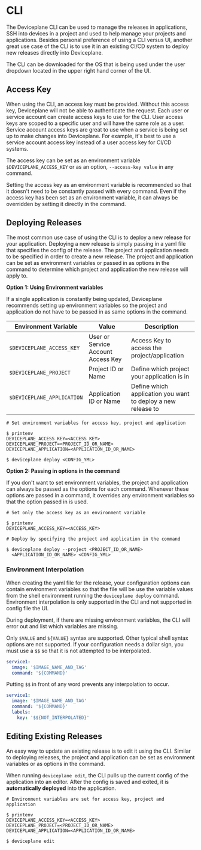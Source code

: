 
<Docs title="CLI">

# CLI

The Deviceplane CLI can be used to manage the releases in applications, SSH into devices in a project and used to help manage your projects and applications. Besides personal preference of using a CLI versus UI, another great use case of the CLI is to use it in an existing CI/CD system to deploy new releases directly into Deviceplane.

The CLI can be downloaded for the OS that is being used under the user dropdown located in the upper right hand corner of the UI.

## Access Key

When using the CLI, an access key must be provided. Without this access key, Deviceplane will not be able to authenticate the request. Each user or service account can create access keys to use for the CLI. User access keys are scoped to a specific user and will have the same role as a user. Service account access keys are great to use when a service is being set up to make changes into Deviceplane. For example, it's best to use a service account access key instead of a user access key for CI/CD systems.

The access key can be set as an environment variable `$DEVICEPLANE_ACCESS_KEY` or as an option, `--access-key value` in any command.

Setting the access key as an environment variable is recommended so that it doesn't need to be constantly passed with every command. Even if the access key has been set as an environment variable, it can always be overridden by setting it directly in the command.

## Deploying Releases

The most common use case of using the CLI is to deploy a new release for your application. Deploying a new release is simply passing in a yaml file that specifies the config of the release. The project and application needs to be specified in order to create a new release. The project and application can be set as environment variables or passed in as options in the command to determine which project and application the new release will apply to.

**Option 1: Using Environment variables**

If a single application is constantly being updated, Deviceplane recommends setting up environment variables so the project and application do not have to be passed in as same options in the command.

| Environment Variable       | Value                              | Description                                                  |
| -------------------------- | ---------------------------------- | ------------------------------------------------------------ |
| `$DEVICEPLANE_ACCESS_KEY`  | User or Service Account Access Key | Access Key to access the project/application                 |
| `$DEVICEPLANE_PROJECT`     | Project ID or Name                 | Define which project your application is in                  |
| `$DEVICEPLANE_APPLICATION` | Application ID or Name             | Define which application you want to deploy a new release to |

```
# Set environment variables for access key, project and application

$ printenv
DEVICEPLANE_ACCESS_KEY=<ACCESS_KEY>
DEVICEPLANE_PROJECT=<PROJECT_ID_OR_NAME>
DEVICEPLANE_APPLICATION=<APPLICATION_ID_OR_NAME>

$ deviceplane deploy <CONFIG_YML>
```

**Option 2: Passing in options in the command**

If you don't want to set environment variables, the project and application can always be passed as the options for each command. Whenever these options are passed in a command, it overrides any environment variables so that the option passed in is used.

```
# Set only the access key as an environment variable

$ printenv
DEVICEPLANE_ACCESS_KEY=<ACCESS_KEY>

# Deploy by specifying the project and application in the command

$ deviceplane deploy --project <PROJECT_ID_OR_NAME>
  <APPLICATION_ID_OR_NAME> <CONFIG_YML>
```

### Environment Interpolation

When creating the yaml file for the release, your configuration options can contain environment variables so that the file will be use the variable values from the shell environment running the `deviceplane deploy` command. Environment interpolation is only supported in the CLI and not supported in config file the UI.

During deployment, if there are missing environment variables, the CLI will error out and list which variables are missing.

Only `$VALUE` and `${VALUE}` syntax are supported. Other typical shell syntax options are not supported. If your configuration needs a dollar sign, you must use a `$$` so that it is not attempted to be interpolated.

```yaml
service1:
  image: '$IMAGE_NAME_AND_TAG'
  command: '${COMMAND}'
```

Putting `$$` in front of any word prevents any interpolation to occur.

```yaml
service1:
  image: '$IMAGE_NAME_AND_TAG'
  command: '${COMMAND}'
  labels:
    key: '$${NOT_INTERPOLATED}'
```

## Editing Existing Releases

An easy way to update an existing release is to edit it using the CLI. Similar to deploying releases, the project and application can be set as environment variables or as options in the command.

When running `deviceplane edit`, the CLI pulls up the current config of the application into an editor. After the config is saved and exited, it is **automatically deployed** into the application.

```
# Environment variables are set for access key, project and application

$ printenv
DEVICEPLANE_ACCESS_KEY=<ACCESS_KEY>
DEVICEPLANE_PROJECT=<PROJECT_ID_OR_NAME>
DEVICEPLANE_APPLICATION=<APPLICATION_ID_OR_NAME>

$ deviceplane edit
```

</Docs>
